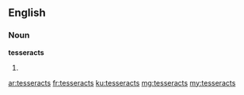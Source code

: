 ==English==

===Noun===
'''tesseracts'''

# {{plural of|[[tesseract]]}}

[[ar:tesseracts]]
[[fr:tesseracts]]
[[ku:tesseracts]]
[[mg:tesseracts]]
[[my:tesseracts]]